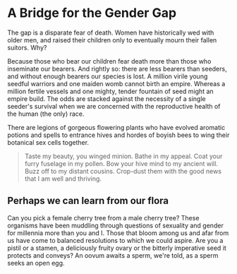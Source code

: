 # A Bridge for the Gender Gap

The gap is a disparate fear of death. Women have historically wed with older men, and raised their children only to eventually mourn their fallen suitors. Why?

Because those who bear our children fear death more than those who inseminate our bearers. And rightly so: there are less bearers than seeders, and without enough bearers our species is lost. A million virile young seedful warriors and one maiden womb cannot birth an empire. Whereas a million fertile vessels and one mighty, tender fountain of seed might an empire build. The odds are stacked against the necessity of a single seeder's survival when we are concerned with the reproductive health of the human (the only) race.

There are legions of gorgeous flowering plants who have evolved aromatic potions and spells to entrance hives and hordes of boyish bees to wing their botanical sex cells together.

> Taste my beauty, you winged minion. Bathe in my appeal. Coat your furry fuselage in my pollen. Bow your hive mind to my ancient will. Buzz off to my distant cousins. Crop-dust them with the good news that I am well and thriving.

## Perhaps we can learn from our flora

Can you pick a female cherry tree from a male cherry tree? These organisms have been muddling through questions of sexuality and gender for millennia more than you and I. Those that bloom among us and afar from us have come to balanced resolutions to which we could aspire. Are you a pistil or a stamen, a deliciously fruity ovary or the bitterly imperative seed it protects and conveys? An oovum awaits a sperm, we're told, as a sperm seeks an open egg.

